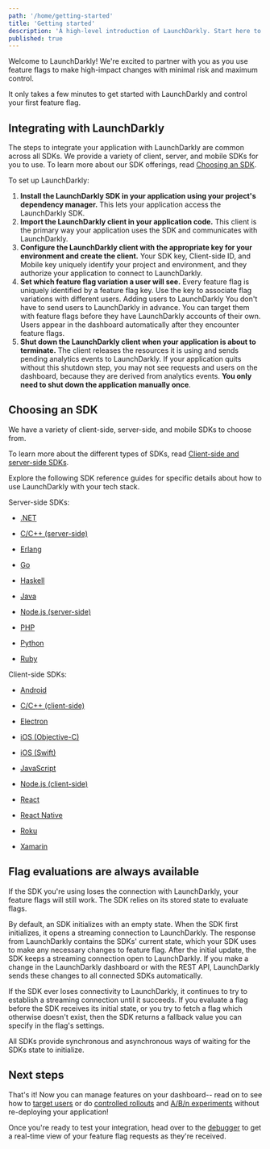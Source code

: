 ```yaml
---
path: '/home/getting-started'
title: 'Getting started'
description: 'A high-level introduction of LaunchDarkly. Start here to start using feature flags!'
published: true
---
```


Welcome to LaunchDarkly! We're excited to partner with you as you use feature flags to make high-impact changes with minimal risk and maximum control.

It only takes a few minutes to get started with LaunchDarkly and control your first feature flag.

## Integrating with LaunchDarkly

The steps to integrate your application with LaunchDarkly are common across all SDKs. We provide a variety of client, server, and mobile SDKs for you to use. To learn more about our SDK offerings, read [Choosing an SDK](#choosing-an-sdk).

To set up LaunchDarkly:

1. **Install the LaunchDarkly SDK in your application using your project's dependency manager.** This lets your application access the LaunchDarkly SDK.
2. **Import the LaunchDarkly client in your application code.** This client is the primary way your application uses the SDK and communicates with LaunchDarkly.
3. **Configure the LaunchDarkly client with the appropriate key for your environment and create the client.** Your SDK key, Client-side ID, and Mobile key uniquely identify your project and environment, and they authorize your application to connect to LaunchDarkly.
4. **Set which feature flag variation a user will see.** Every feature flag is uniquely identified by a feature flag key. Use the key to associate flag variations with different users.
   <Callout intent="info">
     <CalloutTitle>Adding users to LaunchDarkly</CalloutTitle>
     <CalloutDescription>
       You don't have to send users to LaunchDarkly in advance. You can target them with feature flags before they have LaunchDarkly
       accounts of their own. Users appear in the dashboard automatically after they encounter feature flags.
     </CalloutDescription>
   </Callout> 
5. **Shut down the LaunchDarkly client when your application is about to terminate.** The client releases the resources it is using and sends pending analytics events to LaunchDarkly. If your application quits without this shutdown step, you may not see requests and users on the dashboard, because they are derived from analytics events. **You only need to shut down the application manually once**.

## Choosing an SDK

We have a variety of client-side, server-side, and mobile SDKs to choose from.

To learn more about the different types of SDKs, read [Client-side and server-side SDKs](/sdk/concepts/client-side-server-side).

Explore the following SDK reference guides for specific details about how to use LaunchDarkly with your tech stack.

Server-side SDKs:

- [.NET](/sdk/server-side/dotnet) 

- [C/C++ (server-side)](/sdk/server-side/c-c--) 

- [Erlang](/sdk/server-side/erlang)

- [Go](/sdk/server-side/go) 

- [Haskell](/sdk/server-side/haskell) 

- [Java](/sdk/server-side/java) 

- [Node.js (server-side)](/sdk/server-side/node-js) 

- [PHP](/sdk/server-side/php) 

- [Python](/sdk/server-side/python) 

- [Ruby](/sdk/server-side/ruby) 


Client-side SDKs:

- [Android](/sdk/client-side/android) 

- [C/C++ (client-side)](/sdk/client-side/c-c--) 

- [Electron](/sdk/client-side/electron) 

- [iOS (Objective-C)](/sdk/client-side/ios-objective-c) 

- [iOS (Swift)](/sdk/client-side/ios-swift) 

- [JavaScript](/sdk/client-side/javascript) 

- [Node.js (client-side)](/sdk/client-side/node-js) 

- [React](/sdk/client-side/react) 

- [React Native](/sdk/client-side/react-native) 

- [Roku](/sdk/client-side/roku) 

- [Xamarin](/sdk/client-side/xamarin) 


## Flag evaluations are always available

If the SDK you're using loses the connection with LaunchDarkly, your feature flags will still work. The SDK relies on its stored state to evaluate flags.

By default, an SDK initializes with an empty state. When the SDK first initializes, it opens a streaming connection to LaunchDarkly. The response from LaunchDarkly contains the SDKs' current state, which your SDK uses to make any necessary changes to feature flag. After the initial update, the SDK keeps a streaming connection open to LaunchDarkly. If you make a change in the LaunchDarkly dashboard or with the REST API, LaunchDarkly sends these changes to all connected SDKs automatically.

If the SDK ever loses connectivity to LaunchDarkly, it continues to try to establish a streaming connection until it succeeds. If you evaluate a flag before the SDK receives its initial state, or you try to fetch a flag which otherwise doesn't exist, then the SDK returns a fallback value you can specify in the flag's settings.

All SDKs provide synchronous and asynchronous ways of waiting for the SDKs state to initialize.

## Next steps

That's it! Now you can manage features on your dashboard-- read on to see how to [target users](/home/managing-flags/targeting-users) or do [controlled rollouts](/home/managing-flags/targeting-users#percentage-rollouts) and [A/B/n experiments](/home/experimentation) without re-deploying your application!

Once you're ready to test your integration, head over to the [debugger](/home/managing-flags/debugger) to get a real-time view of your feature flag requests as they're received.
